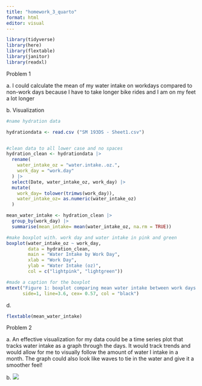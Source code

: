 ```yaml
---
title: "homework_3_quarto"
format: html
editor: visual
---
```


```r
library(tidyverse)
library(here)
library(flextable)
library(janitor)
library(readxl)
```

Problem 1

a\. I could calculate the mean of my water intake on workdays compared to non-work days because I have to take longer bike rides and I am on my feet a lot longer

b\. Visualization

```r
#name hydration data

hydrationdata <- read.csv ("SM 193DS - Sheet1.csv")


#clean data to all lower case and no spaces
hydration_clean <- hydrationdata |>
  rename(
    water_intake_oz = "water.intake..oz.",
    work_day = "work.day"
  ) |> 
  select(Date, water_intake_oz, work_day) |>
  mutate(
    work_day= tolower(trimws(work_day)),
    water_intake_oz= as.numeric(water_intake_oz)
  )

mean_water_intake <- hydration_clean |>
  group_by(work_day) |>
  summarise(mean_intake= mean(water_intake_oz, na.rm = TRUE))

#make boxplot with. work day and water intake in pink and green
boxplot(water_intake_oz ~ work_day, 
        data = hydration_clean,
        main = "Water Intake by Work Day",
        xlab = "Work Day",
        ylab = "Water Intake (oz)",
        col = c("lightpink", "lightgreen")) 

#made a caption for the boxplot
mtext("Figure 1: boxplot comparing mean water intake between work days and nonwork days ",
      side=1, line=3.6, cex= 0.57, col = "black")


```

d\.

```r
flextable(mean_water_intake)
```

Problem 2

a\. An effective visualization for my data could be a time series plot that tracks water intake as a graph through the days. It would track trends and would allow for me to visually follow the amount of water I intake in a month. The graph could also look like waves to tie in the water and give it a smoother feel!

b\. ![](images/waterintakegraph.jpg)

